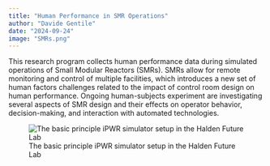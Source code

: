 ```yaml
---
title: "Human Performance in SMR Operations"
author: "Davide Gentile"
date: "2024-09-24"
image: "SMRs.png"
---
```


This research program collects human performance data during simulated operations of Small Modular Reactors (SMRs). SMRs allow for remote monitoring and control of multiple facilities, which introduces a new set of human factors challenges related to the impact of control room design on human performance. Ongoing human-subjects experiment are investigating several aspects of SMR design and their effects on operator behavior, decision-making, and interaction with automated technologies.

![The basic principle iPWR simulator setup in the Halden Future Lab](SMRs.png)
